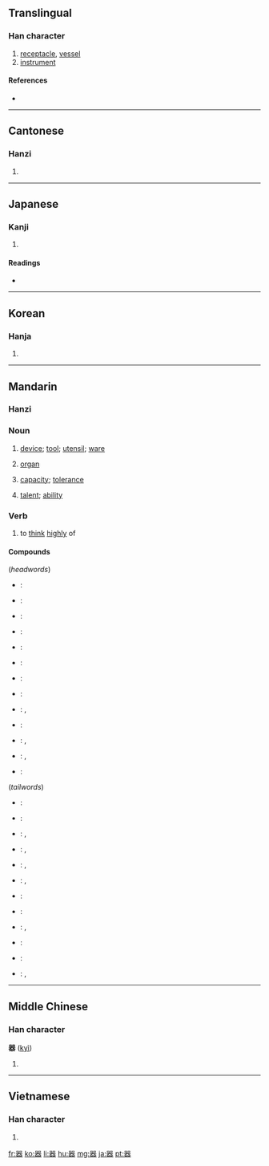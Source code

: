 {{also|噐}}
==Translingual==

===Han character===
{{Han char|rn=30|rad=口|as=13|sn=15|four=6666<sub>3</sub>|canj=口口戈大口 (RRIKR)|ids=⿳[[吅]][[犬]]吅}}

# [[receptacle]], [[vessel]]
# [[instrument]]

====References====
* {{Han ref|kx=0210.020|dkj=04349|dj=0432.260|hdz=10690.070|uh=5668|ud=22120|bh=BEB9|bd=48825}}

----

==Cantonese==

===Hanzi===
{{yue-hanzi|jyut=|y=hei3}}

# {{defn|Cantonese|sort=口13}}

----

==Japanese==

===Kanji===
{{ja-kanji|grade=4|rs=口13}}

# {{defn|Japanese}}

====Readings====
* {{ja-readings|on=[[き]] (ki)|kun=[[うつわ]] (utsuwa)}}

----

==Korean==

===Hanja===
{{ko-hanja|hangeul=기|rv=gi|mr=ki}}

# {{defn|Korean|sort=口13}}

----

==Mandarin==
{{zh-hanzi|器}}

===Hanzi===
{{cmn-hanzi|pin=[[qì]] ([[qi4]])|wg=ch'i<sup>4</sup>}}

===Noun===
{{cmn-noun|ts|pin=qì|pint=qi4|rs=口13}}

# [[device]]; [[tool]]; [[utensil]]; [[ware]]
#: {{t|cmn|器具|tr=qìjù|sc=Hani}}
# {{medical|lang=zh-cn|skey=qi4}} [[organ]]
#: {{t-|cmn|器官|tr=qìguān|sc=Hani}}
# [[capacity]]; [[tolerance]]
#: {{t|cmn|器量|tr=qìliàng|sc=Hani}}
# [[talent]]; [[ability]]
#: {{t|cmn|大器晚成|tr=dàqìwǎnchéng|sc=Hani}}

===Verb===
{{cmn-verb|ts|pin=qì|pint=qi4|rs=口13}}

# {{literary|lang=zh-tw|skey=口13}} to [[think]] [[highly]] of
#: {{t|cmn|器重|tr=qìzhòng|sc=Hani}}

====Compounds====
{{der-top}}
(''headwords'')
* {{zh}}: {{t-|cmn|器材|tr=qìcái|sc=Hani}}
* {{zh}}: {{t-|cmn|器官|tr=qìguān|sc=Hani}}
* {{zh}}: {{t|cmn|器件|tr=qìjiàn|sc=Hani}}
* {{zh}}: {{t|cmn|器具|tr=qìjù|sc=Hani}}
* {{zh}}: {{t|cmn|器量|tr=qìliàng|sc=Hani}}
* {{zh}}: {{t-|cmn|器皿|tr=qìmǐn|sc=Hani}}
* {{zh}}: {{t|cmn|器物|tr=qìwǔ|sc=Hani}}
* {{zh}}: {{t-|cmn|器械|tr=qìxiè|sc=Hani}}
* {{zh}}: {{t|cmn|器械體操|sc=Hani}}, {{t|cmn|器械体操|tr=qìxiè tǐcāo|sc=Hani}}
* {{zh}}: {{t-|cmn|器宇|tr=qìyǔ|sc=Hani}}
* {{zh}}: {{t|cmn|器樂|sc=Hani}}, {{t|cmn|器乐|tr=qìyuè|sc=Hani}}
* {{zh}}: {{t|cmn|器質|sc=Hani}}, {{t|cmn|器质|tr=qìzhì|sc=Hani}}
* {{zh}}: {{t|cmn|器重|tr=qìzhòng|sc=Hani}}
{{der-mid}}
(''tailwords'')
* {{zh}}: {{t-|cmn|瓷器|tr=cíqì|sc=Hani}}
* {{zh}}: {{t-|cmn|磁器|tr=cíqì|sc=Hani}}
* {{zh}}: {{t-|cmn|傳聲器|sc=Hani}}, {{t-|cmn|传声器|tr=chuánshēngqì|sc=Hani}}
* {{zh}}: {{t|cmn|電器|sc=Hani}}, {{t|cmn|电器|tr=diànqì|sc=Hani}}
* {{zh}}: {{t-|cmn|機器|sc=Hani}}, {{t-|cmn|机器|tr=jīqì|sc=Hani}}
* {{zh}}: {{t-|cmn|擴音器|sc=Hani}}, {{t-|cmn|扩音器|tr=kuòyīnqì|sc=Hani}}
* {{zh}}: {{t|cmn|木器|tr=mùqì|sc=Hani}}
* {{zh}}: {{t-|cmn|容器|tr=róngqì|sc=Hani}}
* {{zh}}: {{t|cmn|鐵器|sc=Hani}}, {{t|cmn|铁器|tr=tiěqì|sc=Hani}}
* {{zh}}: {{t-|cmn|微音器|tr=wēiyīnqì|sc=Hani}}
* {{zh}}: {{t-|cmn|武器|tr=wǔqì|sc=Hani}}
* {{zh}}: {{t|cmn|儀器|sc=Hani}}, {{t|cmn|仪器|tr=yíqì|sc=Hani}}
{{der-bottom}}

----

==Middle Chinese==

===Han character===
'''器''' ([[kyì]])<!--asterisk indicates that this is a reconstructed pronunciation-->

# {{defn|Middle Chinese|sort=口13}}

----

==Vietnamese==

===Han character===
{{vi-hantu|[[khí]]|rs=口13}}

# {{defn|Vietnamese|sort=口13}}

[[fr:器]]
[[ko:器]]
[[li:器]]
[[hu:器]]
[[mg:器]]
[[ja:器]]
[[pt:器]]